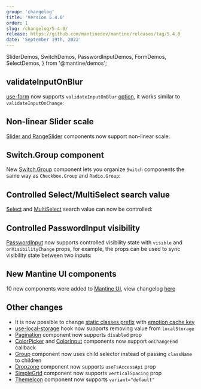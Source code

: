 ```yaml
---
group: 'changelog'
title: 'Version 5.4.0'
order: 1
slug: /changelog/5-4-0/
release: https://github.com/mantinedev/mantine/releases/tag/5.4.0
date: 'September 19th, 2022'
---
```


  SliderDemos,
  SwitchDemos,
  PasswordInputDemos,
  FormDemos,
  SelectDemos,
} from '@mantine/demos';

## validateInputOnBlur

[use-form](https://mantine.dev/form/use-form/) now supports `validateInputOnBlur` [option](https://mantine.dev/form/validation/#validate-fields-on-blur),
it works similar to `validateInputOnChange`:

<Demo data={FormDemos.blurFieldValidation} />

## Non-linear Slider scale

[Slider and RangeSlider](https://mantine.dev/core/slider/) components now support non-linear scale:

<Demo data={SliderDemos.scale} />

## Switch.Group component

New [Switch.Group](https://mantine.dev/core/switch/) component lets you organize `Switch` components the same way as `Checkbox.Group` and `Radio.Group`:

<Demo data={SwitchDemos.groupConfigurator} />

## Controlled Select/MultiSelect search value

[Select](https://mantine.dev/core/select/) and [MultiSelect](https://mantine.dev/core/multi-select/) search value can now be controlled:

<Demo data={SelectDemos.searchableControlled} />

## Controlled PasswordInput visibility

[PasswordInput](https://mantine.dev/core/password-input/) now supports controlled visibility state with `visible` and `onVisibilityChange` props,
for example, the props can be used to sync visibility state between two inputs:

<Demo data={PasswordInputDemos.controlledVisibility} />

## New Mantine UI components

10 new components were added to [Mantine UI](https://ui.mantine.dev/), view changelog [here](https://ui.mantine.dev/changelog/september-2022)

## Other changes

- It is now possible to change [static classes prefix](https://mantine.dev/styles/styles-api/#static-class-names) with [emotion cache key](https://mantine.dev/theming/emotion-cache/)
- [use-local-storage](https://mantine.dev/hooks/use-local-storage/) hook now supports removing value from `localStorage`
- [Pagination](https://mantine.dev/core/pagination/) component now supports `disabled` prop
- [ColorPicker](https://mantine.dev/core/color-picker/) and [ColorInput](https://mantine.dev/core/color-input/) components now support `onChangeEnd` callback
- [Group](https://mantine.dev/core/group/) component now uses child selector instead of passing `className` to children
- [Dropzone](https://mantine.dev/others/dropzone/) component now supports `useFsAccessApi` prop
- [SimpleGrid](https://mantine.dev/core/simple-grid/) component now supports `verticalSpacing` prop
- [ThemeIcon](https://mantine.dev/core/theme-icons/) component now supports `variant="default"`
